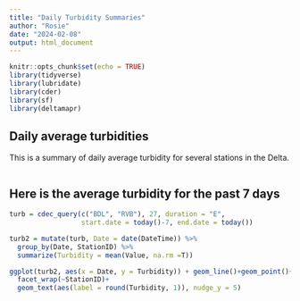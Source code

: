 ```yaml
---
title: "Daily Turbidity Summaries"
author: "Rosie"
date: "2024-02-08"
output: html_document
---
```


```r
knitr::opts_chunk$set(echo = TRUE)
library(tidyverse)
library(lubridate)
library(cder)
library(sf)
library(deltamapr)
```

## Daily average turbidities

This is a summary of daily average turbidity for several stations in the Delta.

```r

```

## Here is the average turbidity for the past 7 days


```r

turb = cdec_query(c("BDL", "RVB"), 27, duration = "E",
                  start.date = today()-7, end.date = today())

turb2 = mutate(turb, Date = date(DateTime)) %>%
  group_by(Date, StationID) %>%
  summarize(Turbidity = mean(Value, na.rm =T))

ggplot(turb2, aes(x = Date, y = Turbidity)) + geom_line()+geom_point()+
  facet_wrap(~StationID)+
  geom_text(aes(label = round(Turbidity, 1)), nudge_y = 5)

```

